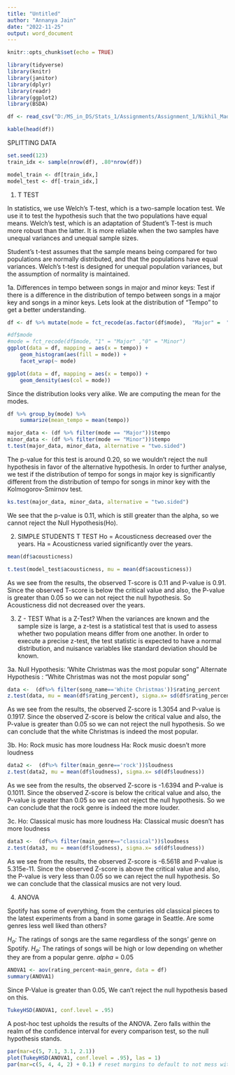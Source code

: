 ```yaml
---
title: "Untitled"
author: "Annanya Jain"
date: "2022-11-25"
output: word_document
---
```


```r
knitr::opts_chunk$set(echo = TRUE)
```
```r
library(tidyverse)
library(knitr)
library(janitor)
library(dplyr)
library(readr)
library(ggplot2)
library(BSDA)
```

```r
df <- read_csv("D:/MS_in_DS/Stats_1/Assignments/Assignment_1/Nikhil_Madhu_Belavinakodige_Stats_Assignment_1/Stats_Assignment_1_Cleaned.csv")
```
```r
kable(head(df))
```

SPLITTING DATA
```r
set.seed(123)
train_idx <- sample(nrow(df), .80*nrow(df))

model_train <- df[train_idx,]
model_test <- df[-train_idx,]
```


1. T TEST

In statistics, we use Welch’s T-test, which is a two-sample location test. We use it to test the hypothesis such that the two populations have equal means. Welch’s test, which is an adaptation of Student’s T-test is much more robust than the latter. It is more reliable when the two samples have unequal variances and unequal sample sizes.

Student's t-test assumes that the sample means being compared for two populations are normally distributed, and that the populations have equal variances. Welch's t-test is designed for unequal population variances, but the assumption of normality is maintained.

1a. Differences in tempo between songs in major and minor keys:
Test if there is a difference in the distribution of tempo between songs in a major key and songs in a minor keys. 
Lets look at the distribution of "Tempo" to get a better understanding. 
```r
df <- df %>% mutate(mode = fct_recode(as.factor(df$mode),  "Major" =  "1", "Minor" = "0"))
```

```r
#df$mode
#mode = fct_recode(df$mode, "1" = "Major" ,"0" = "Minor")
ggplot(data = df, mapping = aes(x = tempo)) +
    geom_histogram(aes(fill = mode)) +
    facet_wrap(~ mode)
```
```r
ggplot(data = df, mapping = aes(x = tempo)) +
    geom_density(aes(col = mode))
```
Since the distribution looks very alike. We are computing the mean for the modes. 
```r
df %>% group_by(mode) %>%
    summarize(mean_tempo = mean(tempo))
```

```r
major_data <- (df %>% filter(mode == "Major"))$tempo
minor_data <- (df %>% filter(mode == "Minor"))$tempo
t.test(major_data, minor_data, alternative = "two.sided")
```

The p-value for this test is around 0.20, so we wouldn’t reject the null hypothesis in favor of the alternative hypothesis. In order to further analyse, we test if the distribution of tempo for songs in major key is significantly different from the distribution of tempo for songs in minor key with the Kolmogorov-Smirnov test. 

```r
ks.test(major_data, minor_data, alternative = "two.sided")
```
We see that the p-value is 0.11, which is still greater than the alpha, so we cannot reject the Null Hypothesis(Ho). 


2. SIMPLE STUDENTS T TEST
Ho = Acousticness decreased over the years.
Ha = Acousticness varied significantly over the years.

```r
mean(df$acousticness)
```

```r
t.test(model_test$acousticness, mu = mean(df$acousticness))
```
As we see from the results, the observed T-score is 0.11 and P-value is 0.91. Since the observed T-score is below the critical value and also, the P-value is greater than 0.05 so we can not reject the null hypothesis. So Acousticness did not decreased over the years. 



3. Z - TEST
What is a Z-Test?
When the variances are known and the sample size is large, a z-test is a statistical test that is used to assess whether two population means differ from one another. In order to execute a precise z-test, the test statistic is expected to have a normal distribution, and nuisance variables like standard deviation should be known.


3a. 
Null Hypothesis: 'White Christmas was the most popular song"
Alternate Hypothesis : "White Christmas was not the most popular song"

```r
data <-  (df%>% filter(song_name=='White Christmas'))$rating_percent
z.test(data, mu = mean(df$rating_percent), sigma.x= sd(df$rating_percent))
```
As we see from the results, the observed Z-score is 1.3054 and P-value is 0.1917. Since the observed Z-score is below the critical value and also, the P-value is greater than 0.05 so we can not reject the null hypothesis. So we can conclude that the white Christmas is indeed the most popular.


3b.
Ho: Rock music has more loudness
Ha: Rock music doesn't more loudness

```r
data2 <-  (df%>% filter(main_genre=='rock'))$loudness
z.test(data2, mu = mean(df$loudness), sigma.x= sd(df$loudness))
```
As we see from the results, the observed Z-score is -1.6394 and P-value is 0.1011. Since the observed Z-score is below the critical value and also, the P-value is greater than 0.05 so we can not reject the null hypothesis. So we can conclude that the rock genre is indeed the more louder. 


3c.
Ho: Classical music has more loudness
Ha: Classical music doesn't has more loudness
```r
data3 <-  (df%>% filter(main_genre=="classical"))$loudness
z.test(data3, mu = mean(df$loudness), sigma.x= sd(df$loudness))
```
As we see from the results, the observed Z-score is -6.5618 and P-value is 5.315e-11. Since the observed Z-score is above the critical value and also, the P-value is very less than 0.05 so we can reject the null hypothesis. So we can conclude that the classical musics are not very loud.



4. ANOVA

Spotify has some of everything, from the centuries old classical pieces to the latest experiments from a band in some garage in Seattle. Are some genres less well liked than others?

_H~o~:_ The ratings of songs are the same regardless of the songs' genre on Spotify.
_H~a~:_ The ratings of songs will be high or low depending on whether they are from a popular genre.
_alpha_ = 0.05

```r
ANOVA1 <- aov(rating_percent~main_genre, data = df)
summary(ANOVA1)
```
Since P-Value is greater than 0.05, We can't reject the null hypothesis based on this. 

```r
TukeyHSD(ANOVA1, conf.level = .95)
```
A post-hoc test upholds the results of the ANOVA. Zero falls within the realm of the confidence interval for every comparison test, so the null hypothesis stands.

```r
par(mar=c(5, 7.1, 3.1, 2.1))
plot(TukeyHSD(ANOVA1, conf.level = .95), las = 1)
par(mar=c(5, 4, 4, 2) + 0.1) # reset margins to default to not mess with following plots

```
